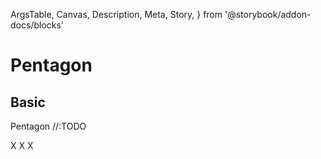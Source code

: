   ArgsTable,
  Canvas,
  Description,
  Meta,
  Story,
} from '@storybook/addon-docs/blocks'

<Meta title="Components/Pentagon" component={Pentagon} />

# Pentagon

## Basic

<Description>Pentagon //:TODO</Description>

<Canvas>
  <Story name="basic" parameters={{ layout: 'centered' }}>
    <Pentagon />
  </Story>
  <Story name="children">
    <Pentagon>X</Pentagon>
  </Story>
  <Story name="color">
    <Pentagon color={theme.zumthor}>X</Pentagon>
  </Story>
  <Story name="size">
    <Pentagon color={theme.serenade} size="200px">
      X
    </Pentagon>
  </Story>
</Canvas>

<ArgsTable of={Pentagon} />
